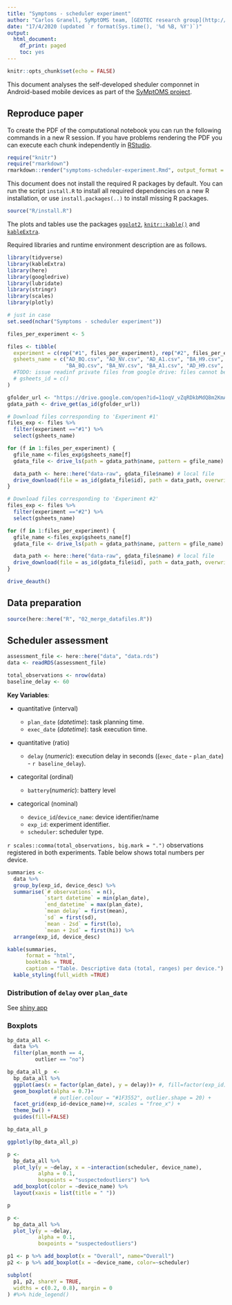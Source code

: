 ```yaml
---
title: "Symptoms - scheduler experiment"
author: "Carlos Granell, SyMptOMS team, [GEOTEC research group](http://geotec.uji.es/) "
date: "17/4/2020 (updated `r format(Sys.time(), '%d %B, %Y')`)"
output: 
  html_document:
    df_print: paged
    toc: yes
---
```


```r
knitr::opts_chunk$set(echo = FALSE)
```

This document analyses the self-developed sheduler componnet in Android-based mobile devices as part of the [SyMptOMS project](http://geotec.uji.es/projects/SyMptOMS/). 


## Reproduce paper

To create the PDF of the computational notebook you can run the following commands in a new R session.
If you have problems rendering the PDF you can execute each chunk independently in [RStudio](https://rstudio.com/products/rstudio/).

```r
require("knitr")
require("rmarkdown")
rmarkdown::render("symptoms-scheduler-experiment.Rmd", output_format = "pdf_document")
```

This document does not install the required R packages by default.
You can run the script `install.R` to install all required dependencies on a new R installation, or use `install.packages(..)` to install missing R packages.

```r
source("R/install.R")
```

The plots and tables use the packages [`ggplot2`](http://ggplot2.tidyverse.org/), [`knitr::kable()`](https://yihui.name/knitr/) and [`kableExtra`](https://cran.r-project.org/package=kableExtra).

Required libraries and runtime environment description are as follows.

```r
library(tidyverse)
library(kableExtra)
library(here)
library(googledrive)
library(lubridate)
library(stringr)
library(scales)
library(plotly)
```


```r
# just in case
set.seed(nchar("Symptoms - scheduler experiment"))
```

```r

files_per_experiment <- 5

files <- tibble(
  experiment = c(rep("#1", files_per_experiment), rep("#2", files_per_experiment)),
  gsheets_name = c("AD_BQ.csv", "AD_NV.csv", "AD_A1.csv", "BA_H9.csv", "BA_MO.csv",
                   "BA_BQ.csv", "BA_NV.csv", "BA_A1.csv", "AD_H9.csv", "AD_MO.csv")
  #TODO: issue readinf private files from google drive: files cannot be downloaded    
  # gsheets_id = c() 
)
```



```r
gfolder_url <- "https://drive.google.com/open?id=11oqV_vZqRDkbMdQ8m2KmAeL3-mOPKClh"
gdata_path <- drive_get(as_id(gfolder_url))
```

```r
# Download files corresponding to 'Experiment #1'
files_exp <- files %>%
  filter(experiment =="#1") %>%
  select(gsheets_name)

for (f in 1:files_per_experiment) {
  gfile_name <-files_exp$gsheets_name[f]
  gdata_file <- drive_ls(path = gdata_path$name, pattern = gfile_name)

  data_path <- here::here("data-raw", gdata_file$name) # local file
  drive_download(file = as_id(gdata_file$id), path = data_path, overwrite = TRUE, verbose = TRUE)
}

```

```r
# Download files corresponding to 'Experiment #2'
files_exp <- files %>%
  filter(experiment =="#2") %>%
  select(gsheets_name)

for (f in 1:files_per_experiment) {
  gfile_name <-files_exp$gsheets_name[f]
  gdata_file <- drive_ls(path = gdata_path$name, pattern = gfile_name)

  data_path <- here::here("data-raw", gdata_file$name) # local file
  drive_download(file = as_id(gdata_file$id), path = data_path, overwrite = TRUE, verbose = TRUE)
}

```

```r
drive_deauth()
```


## Data preparation

```r
source(here::here("R", "02_merge_datafiles.R"))
```

## Scheduler assessment


```r
assessment_file <- here::here("data", "data.rds")
data <- readRDS(assessment_file)

total_observations <- nrow(data) 
baseline_delay <- 60
```

__Key Variables__:

- quantitative (interval)

  - `plan_date` (_datetime_): task planning time.
  - `exec_date` (_datetime_): task execution time.  
- quantitative (ratio)

  - `delay` (_numeric_): execution delay in seconds ((`exec_date` - `plan_date`) - `r baseline_delay`).
- categorital (ordinal)

  - `battery`(_numeric_): battery level
- categorical (nominal)

  - `device_id`/`device_name`: device identifier/name
  - `exp_id`: experiment identifier.
  - `scheduler`: scheduler type.
  
  
`r scales::comma(total_observations, big.mark = ".")` observations registered in both experiments. Table below shows total numbers per device. 
 

```r
summaries <- 
  data %>%
  group_by(exp_id, device_desc) %>%
  summarise(`# observations` = n(),
            `start datetime` = min(plan_date),
            `end_datetime` = max(plan_date),
            `mean delay` = first(mean),
            `sd` = first(sd),
            `mean - 2sd` = first(lo),
            `mean + 2sd` = first(hi)) %>%
  arrange(exp_id, device_desc)

kable(summaries,
      format = "html",
      booktabs = TRUE,
      caption = "Table. Descriptive data (total, ranges) per device.") %>%
  kable_styling(full_width =TRUE)

```


  
### Distribution of `delay` over `plan_date`

See [shiny app](https://cgranell.shinyapps.io/symptoms-scheduler/)


### Boxplots

```r
bp_data_all <- 
  data %>%
  filter(plan_month == 4,
         outlier == "no")
```
```r

bp_data_all_p  <- 
  bp_data_all %>%
  ggplot(aes(x = factor(plan_date), y = delay))+ #, fill=factor(exp_id))) +
  geom_boxplot(alpha = 0.7)+
               # outlier.colour = "#1F3552", outlier.shape = 20) +
  facet_grid(exp_id~device_name)+#, scales = "free_x") +
  theme_bw() +
  guides(fill=FALSE)

bp_data_all_p

ggplotly(bp_data_all_p)

```



```r
p <- 
  bp_data_all %>%
  plot_ly(y = ~delay, x = ~interaction(scheduler, device_name), 
          alpha = 0.1, 
          boxpoints = "suspectedoutliers") %>%
  add_boxplot(color = ~device_name) %>%
  layout(xaxis = list(title = " "))

p  
```




```r

p <-
  bp_data_all %>%
  plot_ly(y = ~delay,
          alpha = 0.1,
          boxpoints = "suspectedoutliers")

p1 <- p %>% add_boxplot(x = "Overall", name="Overall")
p2 <- p %>% add_boxplot(x = ~device_name, color=~scheduler)

subplot(
  p1, p2, shareY = TRUE,
  widths = c(0.2, 0.8), margin = 0
) #%>% hide_legend()


```



